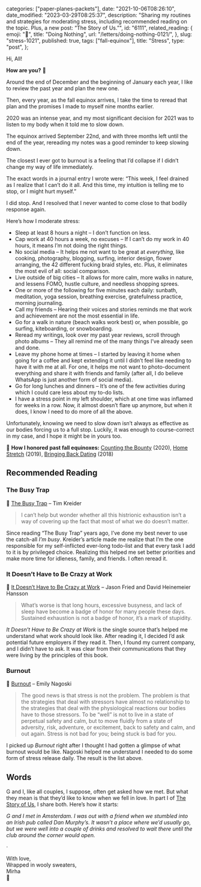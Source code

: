 
  categories: ["paper-planes-packets"],
  date: "2021-10-06T08:26:10",
  date_modified: "2023-03-29T08:25:37",
  description:
    "Sharing my routines and strategies for moderating stress, including recommended reading on the topic. Plus, a new post: “The Story of Us.”",
  id: "6111",
  related_reading: {
    emoji: "🐌",
    title: "Doing Nothing",
    url: "/letters/doing-nothing-0121/",
  },
  slug: "stress-1021",
  published: true,
  tags: ["fall-equinox"],
  title: "Stress",
  type: "post",
};


Hi, All!

**How are you?** 🍂

Around the end of December and the beginning of January each year, I like to review the past year and plan the new one.

Then, every year, as the fall equinox arrives, I take the time to reread that plan and the promises I made to myself nine months earlier.

2020 was an intense year, and my most significant decision for 2021 was to listen to my body when it told me to slow down.

The equinox arrived September 22nd, and with three months left until the end of the year, rereading my notes was a good reminder to keep slowing down.

The closest I ever got to burnout is a feeling that I’d collapse if I didn’t change my way of life immediately.

The exact words in a journal entry I wrote were: “This week, I feel drained as I realize that I can’t do it all. And this time, my intuition is telling me to stop, or I might hurt myself.”

I did stop. And I resolved that I never wanted to come close to that bodily response again.

Here’s how I moderate stress:

- Sleep at least 8 hours a night – I don’t function on less.
- Cap work at 40 hours a week, no excuses – If I can’t do my work in 40 hours, it means I’m not doing the right things.
- No social media – It helps me not want to be great at *everything*, like cooking, photography, blogging, surfing, interior design, flower arranging, the 42 different fucking braid styles, etc. Plus, it eliminates the most evil of all: social comparison.
- Live outside of big cities – It allows for more calm, more walks in nature, and lessens FOMO, hustle culture, and needless shopping sprees.
- One or more of the following for five minutes each daily: sunbath, meditation, yoga session, breathing exercise, gratefulness practice, morning journaling.
- Call my friends – Hearing their voices and stories reminds me that work and achievement are not the most essential in life.
- Go for a walk in nature (beach walks work best) or, when possible, go surfing, kiteboarding, or snowboarding.
- Reread my writings, look over my past year reviews, scroll through photo albums – They all remind me of the many things I’ve already seen and done.
- Leave my phone home at times – I started by leaving it home when going for a coffee and kept extending it until I didn’t feel like needing to have it with me at all. For one, it helps me not want to photo-document everything and share it with friends and family (after all, I do believe WhatsApp is just another form of social media).
- Go for long lunches and dinners – It’s one of the few activities during which I could care less about my to-do lists.
- I have a stress point in my left shoulder, which at one time was inflamed for weeks in a row. Now, it almost doesn’t flare up anymore, but when it does, I know I need to do more of all the above.

Unfortunately, knowing we need to slow down isn’t always as effective as our bodies forcing us to a full stop. Luckily, it was enough to course-correct in my case, and I hope it might be in yours too.

🍁 **How I honored past fall equinoxes:** [Counting the Bounty](/letters/paper-planes-packets-0920/) (2020), [Home Stretch](/letters/paper-planes-packets-1019/) (2019), [Bringing Back Dating](/letters/paper-planes-packets-1018/) (2018)

## Recommended Reading

### The Busy Trap

🐀 [The Busy Trap](https://opinionator.blogs.nytimes.com/2012/06/30/the-busy-trap/) – Tim Kreider

> I can’t help but wonder whether all this histrionic exhaustion isn’t a way of covering up the fact that most of what we do doesn’t matter.

Since reading “The Busy Trap” years ago, I’ve done my best never to use the catch-all _I’m busy_. Kreider’s article made me realize that I’m the one responsible for my self-inflicted ever-long todo-list and that every task I add to it is by privileged choice. Realizing this helped me set better priorities and make more time for idleness, family, and friends. I often reread it.

### It Doesn’t Have to Be Crazy at Work

🤯 [It Doesn’t Have to Be Crazy at Work](/posts/read-100-books#47-it-doesnt-have-to-be-crazy-at-work) – Jason Fried and David Heinemeier Hansson

> What’s worse is that long hours, excessive busyness, and lack of sleep have become a badge of honor for many people these days. Sustained exhaustion is not a badge of honor, it’s a mark of stupidity.

_It Doesn’t Have to Be Crazy at Work_ is the single source that’s helped me understand what work should look like. After reading it, I decided I’d ask potential future employers if they read it. Then, I found my current company, and I didn’t have to ask. It was clear from their communications that they were living by the principles of this book.

### Burnout

🧨 [Burnout](https://www.amazon.com/Burnout-secret-solving-stress-cycle-ebook/dp/B07CLYYRX2/) – Emily Nagoski

> The good news is that stress is not the problem. The problem is that the strategies that deal with stressors have almost no relationship to the strategies that deal with the physiological reactions our bodies have to those stressors. To be “well” is not to live in a state of perpetual safety and calm, but to move fluidly from a state of adversity, risk, adventure, or excitement, back to safety and calm, and out again. Stress is not bad for you; being stuck is bad for you.

I picked up _Burnout_ right after I thought I had gotten a glimpse of what burnout would be like. Nagoski helped me understand I needed to do some form of stress release daily. The result is the list above.

## Words

G and I, like all couples, I suppose, often get asked how we met. But what they mean is that they’d like to know when we fell in love. In part I of [The Story of Us](/posts/the-story-of-us/), I share both. Here’s how it starts:

_G and I met in Amsterdam. I was out with a friend when we stumbled into an Irish pub called Dan Murphy’s. It wasn’t a place where we’d usually go, but we were well into a couple of drinks and resolved to wait there until the club around the corner would open._

·

With love,\
Wrapped in wooly sweaters,\
Mirha\
🧨
